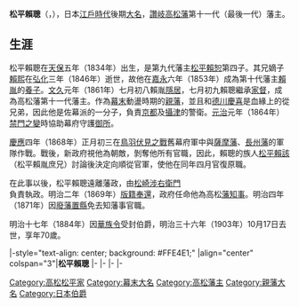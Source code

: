 {{noteTA 
|1=zh:高松松平; zh-hans:高松松平; zh-hant:高松松平;
}}
{{Infobox Officeholder
|honorific-prefix=伯爵
| name= 松平賴聰
| image= Matudaira Yoritoshi.jpg
| caption= 松平賴聰（[[北海道大學|北海道大學]]附屬圖書館北方資料室藏）
| office=[[高松藩|高松藩]]藩主
| term_start= 1861年
| term_end= 1871年
| predecessor= [[松平賴胤|松平賴胤]]
| successor= {{small|廢藩置縣}}

| birth_date={{birth date|1834|9|6}}<br>（[[天保_(日本)|天保]]五年八月初四）
| birth_place=
| death_date={{Death date and age|1903|10|17|1834|9|6}}<br>（[[明治|明治]]三十六年）
| death_place= 
| module  = {{日本武士|child=yes  
| 時代 = [[江戶時代|江戶時代]]後期 - [[明治|明治]]時代
| 改名 = 万之助（幼名）→賴聰
| 別名 = 
| 諡号 = 
| 戒名 = 厚德院殿閃蓮社溫譽知遠源懿大居士
| 墓所 = [[香川縣|香川縣]][[高松市|高松市]][[佛生山町|佛生山町]]法然寺<br/>[[東京都|東京都]][[台東區|台東區]]下谷[[谷中墓地|谷中墓地]]
| 官位 = [[從二位|從二位]]、[[讚岐國|讚岐]]守、[[伯爵|伯爵]]
| 幕府 = [[江戶幕府|江戶幕府]]
| 主君 = 
| 藩   = [[讚岐國|讚岐]][[高松藩|高松藩]]主
| 氏族 = [[水戶德川氏|水戶松平家]]
| 父 = [[松平賴恕|松平賴恕]]
| 母 = 淺田八重
| 養父 = ''[[松平賴胤|松平賴胤]]''
| 兄 = [[松平賴熙_(高松藩嫡子)|賴熙]]、[[松平武揚|武揚]]、[[松平勝成|勝成]]
| 弟 = [[大久保忠禮|大久保忠禮]]
| 妹 = 光安姬、晴姬、郁姬
| 正室 = '''[[松平千代子_(井伊直弼之女)|彌千代]]'''（[[井伊直弼|井伊直弼]]女）
| 子   = [[德川義禮|德川義禮]]、[[松平賴親|賴親]]、'''[[松平賴壽|賴壽]]'''、[[松平胖|胖]]、[[永井翠直|永井翠直]]
| 女   = 聰子（[[德川篤敬|德川篤敬]]正室）、岳子（[[松平親信|松平親信]]正室）
| 養子 = ''[[松平賴溫|賴溫]]''
 }}
}}
'''松平賴聰'''（{{jpn|j=松平 頼聰|kana=まつだいら よりとし|rm=Matsudaira Yoritoshi}}，{{bd|1834年|9月6日|1903年|10月17日|}}），日本[[江戶時代|江戶時代]]後期[[大名_(稱謂)|大名]]，[[讚岐國|讚岐]][[高松藩|高松藩]]第十一代（最後一代）藩主。

== 生涯 ==
松平賴聰在[[天保_(日本)|天保]]五年（1834年）出生，是第九代藩主[[松平賴恕|松平賴恕]]第四子。其兄嫡子[[松平賴熙_(高松藩嫡子)|賴熙]]在[[弘化|弘化]]三年（1846年）逝世，故他在[[嘉永|嘉永]]六年（1853年）成為第十代藩主[[松平賴胤|賴胤]]的[[養子|養子]]。[[文久|文久]]元年（1861年）七月初八賴胤[[隱居_(家制度)|隱居]]，七月初九賴聰繼承[[家督|家督]]，成為高松藩第十一代藩主。作為[[幕末|幕末]]動盪時期的[[親藩|親藩]]，並且和[[德川慶喜|德川慶喜]]是血緣上的從兄弟，因此他是佐幕派的一分子，負責[[京都|京都]]及[[攝津國|攝津]]的警衛。[[元治|元治]]元年（1864年）[[禁門之變|禁門之變]]時協助幕府守護[[御所|御所]]。

[[慶應|慶應]]四年（1868年）正月初三在[[鳥羽伏見之戰|鳥羽伏見之戰]]舊幕府軍中與[[薩摩藩|薩摩藩]]、[[長州藩|長州藩]]的軍隊作戰。戰後，新政府視他為朝敵，剝奪他所有官職，因此，賴聰的族人[[松平賴該|松平賴該]]（松平賴胤庶兄）討論後決定向順從官軍，使他在同年四月官復原職。

在此事以後，松平賴聰遠離藩政，由[[松崎涉右衛門|松崎涉右衛門]]負責執政。明治二年（1869年）[[版籍奉還|版籍奉還]]，政府任命他為高松[[知藩事|藩知事]]。明治四年（1871年）因[[廢藩置縣|廢藩置縣]]免去知藩事官職。

明治十七年（1884年）因[[華族令|華族令]]受封伯爵，明治三十六年（1903年）10月17日去世，享年70歲。

{{start box}}
|-style="text-align: center; background: #FFE4E1;"
|align="center" colspan="3"|'''松平賴聰'''
|-
{{s-off}}
{{s-before|[[松平賴胤|松平賴胤]]}}
{{s-title|[[高松藩|高松藩]]藩主|1861年8月14日－1871年8月29日}}
{{s-none|[[廢藩置縣|廢藩置縣]]}}
|-
{{s-reg|other}}
{{s-before|[[松平賴胤|松平賴胤]]}}
{{s-title|{{link-ja|高松松平家|高松松平家}}第11代當主|1861年8月14日－1903年10月17日}}
{{s-after|[[松平賴壽|松平賴壽]]|rows=2}}
|-
{{s-none|新頭銜}}
{{s-title|{{link-ja|高松松平家|高松松平家}}伯爵<br>（第一代）|1884年7月7日－1903年10月17日}}
|-
{{end box}}
{{水戶德川家|[[高松松平家|高松松平家]]|1861年 - 1903年|第11代}}
{{高松藩主|高松松平氏||}}
{{DEFAULTSORT:Matsudaira Yoritoshi}}
[[Category:高松松平家|Category:高松松平家]]
[[Category:幕末大名|Category:幕末大名]]
[[Category:高松藩主|Category:高松藩主]]
[[Category:親藩大名|Category:親藩大名]]
[[Category:日本伯爵|Category:日本伯爵]]